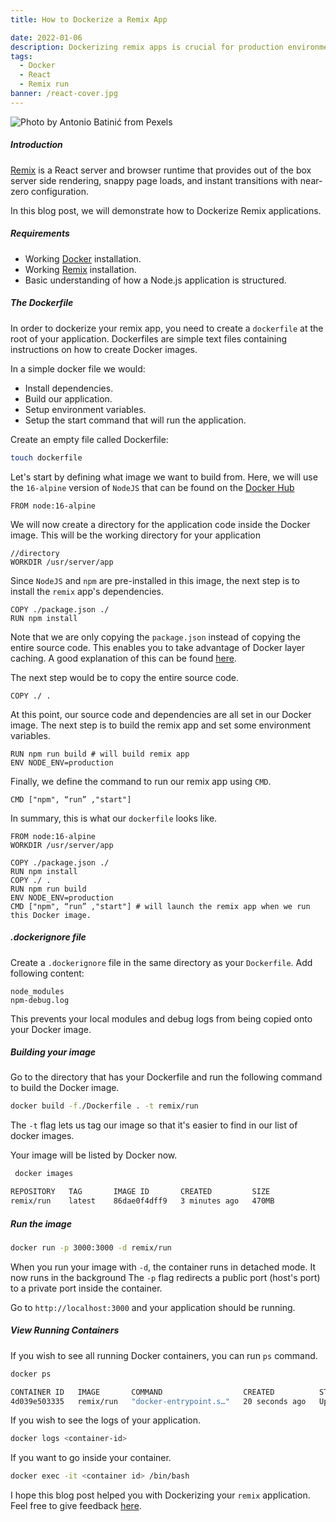 ```yaml
---
title: How to Dockerize a Remix App

date: 2022-01-06
description: Dockerizing remix apps is crucial for production environments as it takes away the burden of setting up a runtime environment for your app. Docker containers are predictable, consistent, and isolated in nature which makes it possible for them to run anywhere.
tags:
  - Docker
  - React
  - Remix run
banner: /react-cover.jpg
---
```


![Photo by Antonio Batinić from Pexels](/react-cover.jpg)



##### Introduction

[Remix](https://remix.run) is a React server and browser runtime that provides out of the box server side rendering, snappy page loads, and instant transitions with near-zero configuration.


In this blog post, we will demonstrate how to Dockerize Remix applications.


##### Requirements

- Working [Docker](https://docs.docker.com/engine/installation/) installation.
- Working [Remix](https://remix.run) installation.
- Basic understanding of how a Node.js application is structured.



##### The Dockerfile

In order to dockerize your remix app, you need to create a `dockerfile` at the root of your application.
Dockerfiles are simple text files containing instructions on how to create Docker images.

In a simple docker file we would:

- Install dependencies.
- Build our application.
- Setup environment variables.
- Setup the start command that will run the application.


Create an empty file called Dockerfile:
```sh
touch dockerfile
```

Let's start by defining what image we want to build from.
Here, we will use the `16-alpine` version of `NodeJS` that can be found on the [Docker Hub](https://hub.docker.com/_/node)

```
FROM node:16-alpine
```

We will now create a directory for the application code inside the Docker image.
This will be the working directory for your application

```
//directory
WORKDIR /usr/server/app

```
Since `NodeJS` and `npm` are pre-installed in this image, the next step is to install the `remix` app's dependencies.

```
COPY ./package.json ./
RUN npm install

```
Note that we are only copying the `package.json` instead of copying the entire source code.
This enables you to take advantage of Docker layer caching. A good explanation of this can be found [here](https://docs.semaphoreci.com/ci-cd-environment/docker-layer-caching/).

The next step would be to copy the entire source code.
```
COPY ./ .

```

At this point, our source code and dependencies are all set in our Docker image.
The next step is to build the remix app and set some environment variables.
```
RUN npm run build # will build remix app
ENV NODE_ENV=production

```

Finally, we define the command to run our remix app using `CMD`.

```
CMD ["npm", “run” ,"start"]

```

In summary, this is what our `dockerfile` looks like.
```
FROM node:16-alpine
WORKDIR /usr/server/app

COPY ./package.json ./
RUN npm install
COPY ./ .
RUN npm run build
ENV NODE_ENV=production
CMD ["npm", “run” ,"start"] # will launch the remix app when we run this Docker image.

```

##### .dockerignore file
Create a `.dockerignore` file in the same directory as your `Dockerfile`.
Add following content:

```
node_modules
npm-debug.log

```
This prevents your local modules and debug logs from being copied onto your Docker image.


##### Building your image

Go to the directory that has your Dockerfile and run the following command to build the Docker image.
```sh
docker build -f./Dockerfile . -t remix/run
```
The `-t` flag lets us tag our image so that it's easier to find in our list of docker images.

Your image will be listed by Docker now.

```sh
 docker images
```

```sh
REPOSITORY   TAG       IMAGE ID       CREATED         SIZE
remix/run    latest    86dae0f4dff9   3 minutes ago   470MB

```


##### Run the image


```sh
docker run -p 3000:3000 -d remix/run
```
When you run your image with `-d`, the container runs in detached mode. It now runs in the background
The `-p` flag redirects a public port (host's port) to a private port inside the container.

Go to `http://localhost:3000` and your application should be running.


##### View Running Containers
If you wish to see all running Docker containers, you can run `ps` command.
```sh
docker ps
```


```sh
CONTAINER ID   IMAGE       COMMAND                  CREATED          STATUS          PORTS                                       NAMES
4d039e503335   remix/run   "docker-entrypoint.s…"   20 seconds ago   Up 19 seconds   0.0.0.0:3000->3000/tcp, :::3000->3000/tcp   nostalgic_booth

```

If you wish to see the logs of your application.

```sh
docker logs <container-id>
```

If you want to go inside your container.

```sh
docker exec -it <container id> /bin/bash
```


I hope this blog post helped you with Dockerizing your `remix` application. Feel free to give feedback [here](https://twitter.com/hannad_rehman).
